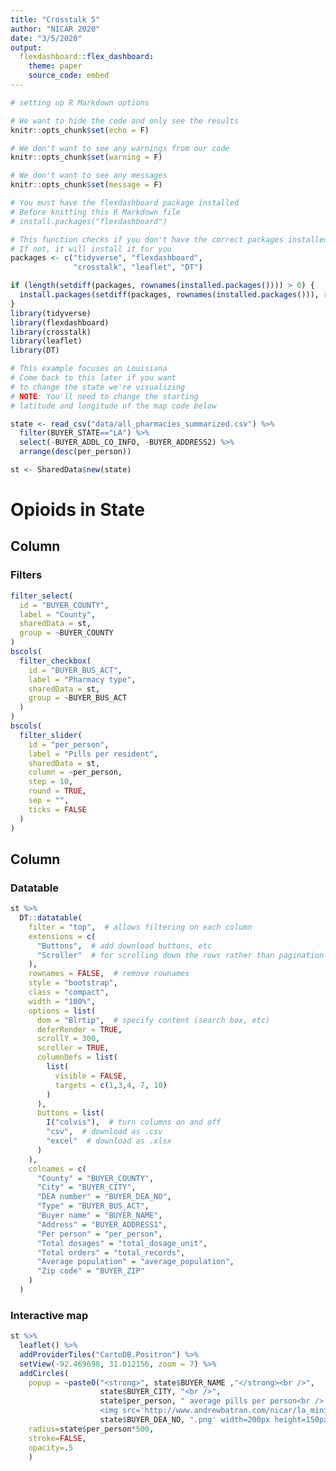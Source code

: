 ```yaml
---
title: "Crosstalk 5"
author: "NICAR 2020"
date: "3/5/2020"
output:
  flexdashboard::flex_dashboard:
    theme: paper
    source_code: embed
---
```


```r
# setting up R Markdown options

# We want to hide the code and only see the results
knitr::opts_chunk$set(echo = F)

# We don't want to see any warnings from our code
knitr::opts_chunk$set(warning = F)

# We don't want to see any messages
knitr::opts_chunk$set(message = F)
```

```r
# You must have the flexdashboard package installed
# Before knitting this R Markdown file
# install.packages("flexdashboard")

# This function checks if you don't have the correct packages installed yet
# If not, it will install it for you
packages <- c("tidyverse", "flexdashboard",
              "crosstalk", "leaflet", "DT")

if (length(setdiff(packages, rownames(installed.packages()))) > 0) {
  install.packages(setdiff(packages, rownames(installed.packages())), repos = "http://cran.us.r-project.org")  
}
library(tidyverse)
library(flexdashboard)
library(crosstalk)  
library(leaflet)   
library(DT)   
```

```r
# This example focuses on Louisiana
# Come back to this later if you want 
# to change the state we're visualizing
# NOTE: You'll need to change the starting
# latitude and longitude of the map code below

state <- read_csv("data/all_pharmacies_summarized.csv") %>% 
  filter(BUYER_STATE=="LA") %>% 
  select(-BUYER_ADDL_CO_INFO, -BUYER_ADDRESS2) %>% 
  arrange(desc(per_person))

st <- SharedData$new(state)
```

Opioids in State {data-icon="ion-stats-bars"}
=====================================  

Column {data-width=200}
-------------------------------------

### Filters

```r
filter_select(
  id = "BUYER_COUNTY",
  label = "County",
  sharedData = st,
  group = ~BUYER_COUNTY
)
bscols(
  filter_checkbox(
    id = "BUYER_BUS_ACT",
    label = "Pharmacy type",
    sharedData = st,
    group = ~BUYER_BUS_ACT
  )
)
bscols(
  filter_slider(
    id = "per_person",
    label = "Pills per resident",
    sharedData = st,
    column = ~per_person,
    step = 10,
    round = TRUE,
    sep = "",
    ticks = FALSE
  )
)

```


Column {data-width=800}
-------------------------------------

### Datatable

```r
st %>% 
  DT::datatable(
    filter = "top",  # allows filtering on each column
    extensions = c(
      "Buttons",  # add download buttons, etc
      "Scroller"  # for scrolling down the rows rather than pagination
    ),
    rownames = FALSE,  # remove rownames
    style = "bootstrap",
    class = "compact",
    width = "100%",
    options = list(
      dom = "Blrtip",  # specify content (search box, etc)
      deferRender = TRUE,
      scrollY = 300,
      scroller = TRUE,
      columnDefs = list(
        list(
          visible = FALSE,
          targets = c(1,3,4, 7, 10)
        )
      ), 
      buttons = list(
        I("colvis"),  # turn columns on and off
        "csv",  # download as .csv
        "excel"  # download as .xlsx
      )
    ),
    colnames = c(
      "County" = "BUYER_COUNTY",
      "City" = "BUYER_CITY",
      "DEA number" = "BUYER_DEA_NO",
      "Type" = "BUYER_BUS_ACT",
      "Buyer name" = "BUYER_NAME",
      "Address" = "BUYER_ADDRESS1",
      "Per person" = "per_person",
      "Total dosages" = "total_dosage_unit",
      "Total orders" = "total_records",
      "Average population" = "average_population",
      "Zip code" = "BUYER_ZIP"
    )
  )
```


### Interactive map

```r
st %>% 
  leaflet() %>%
  addProviderTiles("CartoDB.Positron") %>% 
  setView(-92.469698, 31.012156, zoom = 7) %>% 
  addCircles(
    popup = ~paste0("<strong>", state$BUYER_NAME ,"</strong><br />",
                    state$BUYER_CITY, "<br />",
                    state$per_person, " average pills per person<br />
                    <img src='http://www.andrewbatran.com/nicar/la_minicharts/plot_",
                    state$BUYER_DEA_NO, ".png' width=200px height=150px/>"),
    radius=state$per_person*500,
    stroke=FALSE,
    opacity=.5
    )
```
